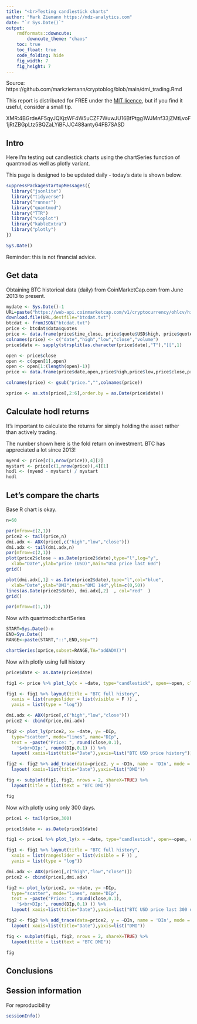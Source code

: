 ```yaml
---
title: "<br>Testing candlestick charts"
author: "Mark Ziemann https://mdz-analytics.com"
date: "`r Sys.Date()`"
output:
    rmdformats::downcute:
        downcute_theme: "chaos"
    toc: true
    toc_float: true
    code_folding: hide
    fig_width: 7
    fig_height: 7
---
```


Source: https://github.com/markziemann/cryptoblog/blob/main/dmi_trading.Rmd

This report is distributed for FREE under the [MIT licence](https://github.com/markziemann/cryptoblog/blob/main/LICENSE),
but if you find it useful, consider a small tip.


XMR:4BGrdeAF5qyJQXjzWF4W5uCZF7WuwJU16BfPtgg1WJMnf33jZMtLvoF1jRtZBGpLtz5BQZaLYiBFJJC488anty64FB7SASD

## Intro

Here I'm testing out candlestick charts using the chartSeries function of quantmod as well as plotly variant.

This page is designed to be updated daily - today's date is shown below.

```r

suppressPackageStartupMessages({
  library("jsonlite")
  library("tidyverse")
  library("runner")
  library("quantmod")
  library("TTR")
  library("vioplot")
  library("kableExtra")
  library("plotly")
})

Sys.Date()

```

Reminder: this is not financial advice.

## Get data

Obtaining BTC historical data (daily) from CoinMarketCap.com from June 2013 to present.

```r

mydate <- Sys.Date()-1
URL=paste("https://web-api.coinmarketcap.com/v1/cryptocurrency/ohlcv/historical?symbol=BTC&convert=USD&interval=daily&time_start=2013-06-01&time_end=",mydate,sep="")
download.file(URL,destfile="btcdat.txt")
btcdat <- fromJSON("btcdat.txt")
price <- btcdat$data$quotes
price <- data.frame(price$time_close, price$quote$USD$high, price$quote$USD$low, price$quote$USD$close, price$quote$USD$volume , stringsAsFactors=FALSE)
colnames(price) <- c("date","high","low","close","volume")
price$date <- sapply(strsplit(as.character(price$date),"T"),"[[",1)

open <- price$close
open <- c(open[1],open)
open <- open[1:(length(open)-1)]
price <- data.frame(price$date,open,price$high,price$low,price$close,price$volume)

colnames(price) <- gsub("price.","",colnames(price))

xprice <- as.xts(price[,2:6],order.by = as.Date(price$date))


```

## Calculate hodl returns

It's important to calculate the returns for simply holding the asset rather than actively trading.

The number shown here is the fold return on investment.
BTC has appreciated a lot since 2013!

```r

myend <- price[c(1,nrow(price)),4][2] 
mystart <- price[c(1,nrow(price)),4][1] 
hodl <- (myend - mystart) / mystart
hodl

```

## Let's compare the charts

Base R chart is okay.

```r

n=60

par(mfrow=c(2,1))
price2 <- tail(price,n)
dmi.adx <- ADX(price[,c("high","low","close")])
dmi.adx <- tail(dmi.adx,n)
par(mfrow=c(2,1))
plot(price2$close ~ as.Date(price2$date),type="l",log="y",
  xlab="Date",ylab="price (USD)",main="USD price last 60d")
grid()

plot(dmi.adx[,1] ~ as.Date(price2$date),type="l",col="blue",
  xlab="Date",ylab="DMI",main="DMI 14d",ylim=c(0,50))
lines(as.Date(price2$date), dmi.adx[,2]  , col="red"  )
grid()

par(mfrow=c(1,1))

```

Now with quantmod::chartSeries

```r

START=Sys.Date()-n
END=Sys.Date()
RANGE<-paste(START,"::",END,sep="")

chartSeries(xprice,subset=RANGE,TA="addADX()")

```

Now with plotly using full history

```r

price$date <- as.Date(price$date)

fig1 <- price %>% plot_ly(x = ~date, type="candlestick", open=~open, close=~close, high=~high,low=~low)

fig1 <- fig1 %>% layout(title = "BTC full history",
  xaxis = list(rangeslider = list(visible = F )) ,
  yaxis = list(type = "log"))

dmi.adx <- ADX(price[,c("high","low","close")])
price2 <- cbind(price,dmi.adx)

fig2 <- plot_ly(price2, x= ~date, y= ~DIp,
  type="scatter", mode="lines", name="DIp",
  text = ~paste("Price: ", round(close,0.1),
    '$<br>DIp:', round(DIp,0.1) )) %>%
  layout( xaxis=list(title="Date"),yaxis=list("BTC USD price history"))

fig2 <- fig2 %>% add_trace(data=price2, y = ~DIn, name = 'DIn', mode = 'lines')  %>%
  layout( xaxis=list(title="Date"),yaxis=list("DMI"))

fig <- subplot(fig1, fig2, nrows = 2, shareX=TRUE) %>%
  layout(title = list(text = "BTC DMI"))

fig

```

Now with plotly using only 300 days.

```r

price1 <- tail(price,300)

price1$date <- as.Date(price1$date)

fig1 <- price1 %>% plot_ly(x = ~date, type="candlestick", open=~open, close=~close, high=~high,low=~low)

fig1 <- fig1 %>% layout(title = "BTC full history",
  xaxis = list(rangeslider = list(visible = F )) ,
  yaxis = list(type = "log"))

dmi.adx <- ADX(price1[,c("high","low","close")])
price2 <- cbind(price1,dmi.adx)

fig2 <- plot_ly(price2, x= ~date, y= ~DIp,
  type="scatter", mode="lines", name="DIp",
  text = ~paste("Price: ", round(close,0.1),
    '$<br>DIp:', round(DIp,0.1) )) %>%
  layout( xaxis=list(title="Date"),yaxis=list("BTC USD price last 300 days"))

fig2 <- fig2 %>% add_trace(data=price2, y = ~DIn, name = 'DIn', mode = 'lines')  %>%
  layout( xaxis=list(title="Date"),yaxis=list("DMI"))

fig <- subplot(fig1, fig2, nrows = 2, shareX=TRUE) %>%
  layout(title = list(text = "BTC DMI"))

fig

```

## Conclusions

## Session information

For reproducibility

```r

sessionInfo()

```
